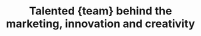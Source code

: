 ---
title: "Talented {team} behind the marketing, innovation and creativity"
description: "We'll work with you to develop more flexible, autonomous teams that drive more meaningful, successful outcomes."
shape: "/assets/imgs/shape/img-s-57.webp"
---